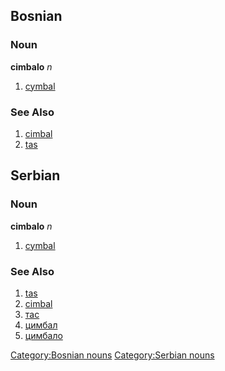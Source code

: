 ==Bosnian==
===Noun===
'''cimbalo''' ''n''
[[Category:Bosnian nouns]]
#[[cymbal]]
===See Also===
#[[cimbal]]
#[[tas]]

==Serbian==
===Noun===
'''cimbalo''' ''n''
[[Category:Serbian nouns]]
#[[cymbal]]
===See Also===
#[[tas]]
#[[cimbal]]
#[[тас]]
#[[цимбал]]
#[[цимбало]]